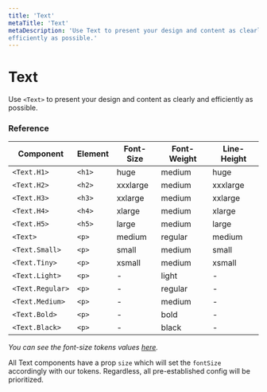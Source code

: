 ```yaml
---
title: 'Text'
metaTitle: 'Text'
metaDescription: 'Use Text to present your design and content as clearly and 
efficiently as possible.'
---
```



# Text

Use `<Text>` to present your design and content as clearly and efficiently as
possible.

### Reference

| **Component**    | **Element** | **Font-Size** | **Font-Weight** | **Line-Height** |
| ---------------- | ----------- | ------------- | --------------- | --------------- |
| `<Text.H1>`      | `<h1>`      | huge          | medium          | huge            |
| `<Text.H2>`      | `<h2>`      | xxxlarge      | medium          | xxxlarge        |
| `<Text.H3>`      | `<h3>`      | xxlarge       | medium          | xxlarge         |
| `<Text.H4>`      | `<h4>`      | xlarge        | medium          | xlarge          |
| `<Text.H5>`      | `<h5>`      | large         | medium          | large           |
| `<Text>`         | `<p>`       | medium        | regular         | medium          |
| `<Text.Small>`   | `<p>`       | small         | medium          | small           |
| `<Text.Tiny>`    | `<p>`       | xsmall        | medium          | xsmall          |
| `<Text.Light>`   | `<p>`       | -             | light           | -               |
| `<Text.Regular>` | `<p>`       | -             | regular         | -               |
| `<Text.Medium>`  | `<p>`       | -             | medium          | -               |
| `<Text.Bold>`    | `<p>`       | -             | bold            | -               |
| `<Text.Black>`   | `<p>`       | -             | black           | -               |

_You can see the font-size tokens values
[here](https://gympass.github.io/yoga/guidelines/tokens/font-sizes)._

All Text components have a prop `size` which will set the `fontSize` accordingly 
with our tokens. Regardless, all pre-established config will be prioritized.

<TabbedView>
  <Tab title="Web">
    <TextWeb />
  </Tab>

  <Tab title="Native">
    <TextNative />
  </Tab>
</TabbedView>
